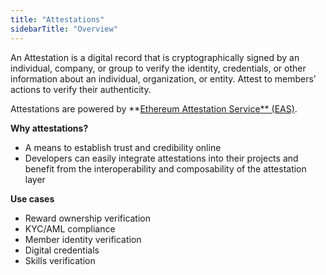 ```yaml
---
title: "Attestations"
sidebarTitle: "Overview"
---
```


An Attestation is a digital record that is cryptographically signed by an individual, company, or group to verify the identity, credentials, or other information about an individual, organization, or entity. Attest to members’ actions to verify their authenticity. 

Attestations are powered by **[Ethereum Attestation Service** (EAS)](https://attest.sh/).

**Why attestations?**

- A means to establish trust and credibility online
- Developers can easily integrate attestations into their projects and benefit from the interoperability and composability of the attestation layer

**Use cases**

- Reward ownership verification
- KYC/AML compliance
- Member identity verification
- Digital credentials
- Skills verification
